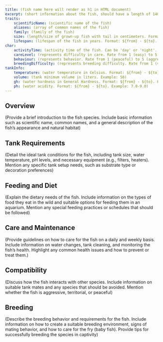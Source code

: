 ```yaml
---
title: (fish name here will render as h1 in HTML document)
excerpt: (short information about the fish, should have a length of 140 - 160 characters)
traits:
    scientificName: (scientific name of the fish)
    aliases: (array of common names of the fish)
    family: (family of the fish)
    size: (length/size of grown-up fish with tail in centimeters. Format: ${from} - ${to}. Example: 4-6)
    lifespan: (lifespan of the fish in years. Format: ${from} - ${to}. Example: 10-12)
char:
    activityTime: (activity time of the fish. Can be 'day' or 'night'. Example: day)
    careLevel: (represents difficulty in care. Rate from 1 (easy) to 5 (hard). Example: 3)
    behaviour: (represents behavior. Rate from 1 (peaceful) to 5 (aggressive). Example: 3)
    breedingDifficulty: (represents breeding difficulty. Rate from 1 (very easy) to 5 (very hard). Example: 3)
tankInfo:
    temperature: (water temperature in Celsius. Format: ${from} - ${to}. Example: 20-22)
    volume: (tank minimum volume in liters. Example: 50)
    gh: (water hardness in General Hardness. Format: ${from} - ${to}. Example: 9-19)
    ph: (water acidity. Format: ${from} - ${to}. Example: 7.0-9.0)
---
```


## Overview
(Provide a brief introduction to the fish species. Include basic information such as scientific name, common names, and a general description of the fish’s appearance and natural habitat)

## Tank Requirements
(Detail the ideal tank conditions for the fish, including tank size, water temperature, pH levels, and necessary equipment (e.g., filters, heaters). Mention any specific tank setup needs, such as substrate type or decoration preferences)

## Feeding and Diet
(Explain the dietary needs of the fish. Include information on the types of food they eat in the wild and suitable options for feeding them in an aquarium. Mention any special feeding practices or schedules that should be followed)

## Care and Maintenance
(Provide guidelines on how to care for the fish on a daily and weekly basis. Include information on water changes, tank cleaning, and monitoring the fish’s health. Highlight any common health issues and how to prevent or treat them.)

## Compatibility
(Discuss how the fish interacts with other species. Include information on suitable tank mates and any species that should be avoided. Mention whether the fish is aggressive, territorial, or peaceful)

## Breeding
(Describe the breeding behavior and requirements for the fish. Include information on how to create a suitable breeding environment, signs of mating behavior, and how to care for the fry (baby fish). Provide tips for successfully breeding the species in captivity)